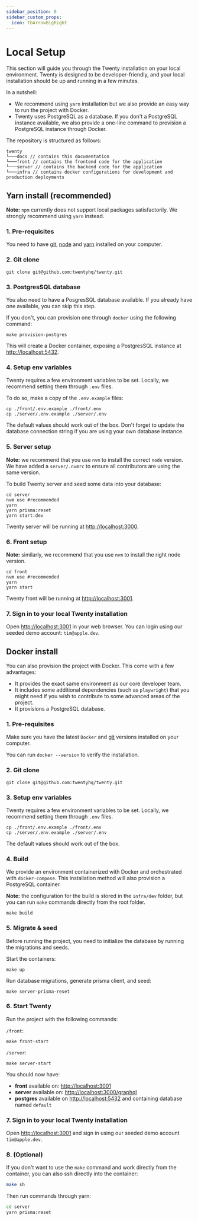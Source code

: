 ```yaml
---
sidebar_position: 0
sidebar_custom_props:
  icon: TbArrowBigRight
---
```


# Local Setup

This section will guide you through the Twenty installation on your local environment. 
Twenty is designed to be developer-friendly, and your local installation should be up and running in a few minutes.

In a nutshell:
- We recommend using `yarn` installation but we also provide an easy way to run the project with Docker.
- Twenty uses PostgreSQL as a database. If you don't a PostgreSQL instance available, we also provide a one-line command to provision a PostgreSQL instance through Docker.

The repository is structured as follows:
```
twenty
└───docs // contains this documentation
└───front // contains the frontend code for the application
└───server // contains the backend code for the application
└───infra // contains docker configurations for development and production deployments
```

## Yarn install (recommended)

**Note:** `npm` currently does not support local packages satisfactorily. We strongly recommend using `yarn` instead.

### 1. Pre-requisites

You need to have [git](https://git-scm.com/book/en/v2/Getting-Started-Installing-Git), [node](https://nodejs.org/en/download) and [yarn](https://classic.yarnpkg.com/lang/en/docs/install/) installed on your computer.

### 2. Git clone
```
git clone git@github.com:twentyhq/twenty.git
```


### 3. PostgresSQL database
You also need to have a PosgresSQL database available. If you already have one available, you can skip this step.

If you don't, you can provision one through `docker` using the following command:

```
make provision-postgres
```

This will create a Docker container, exposing a PostgresSQL instance at [http://localhost:5432](http://localhost:5432).

### 4. Setup env variables

Twenty requires a few environment variables to be set. Locally, we recommend setting them through `.env` files.

To do so, make a copy of the `.env.example` files:
```
cp ./front/.env.example ./front/.env
cp ./server/.env.example ./server/.env
```

The default values should work out of the box. Don't forget to update the database connection string if you are using your own database instance.

### 5. Server setup

**Note:** we recommend that you use `nvm` to install the correct `node` version. We have added a `server/.nvmrc` to ensure all contributors are using the same version.

To build Twenty server and seed some data into your database:
```
cd server
nvm use #recommended 
yarn
yarn prisma:reset
yarn start:dev
```

Twenty server will be running at [http://localhost:3000](http://localhost:3000).

### 6. Front setup

**Note:** similarly, we recommend that you use `nvm` to install the right node version.

```
cd front
nvm use #recommended 
yarn
yarn start
```

Twenty front will be running at [http://localhost:3001](http://localhost:3001).

### 7. Sign in to your local Twenty installation

Open [http://localhost:3001](http://localhost:3001) in your web browser. You can login using our seeded demo account: `tim@apple.dev`.

## Docker install

You can also provision the project with Docker. This come with a few advantages:
- It provides the exact same environment as our core developer team.
- It includes some additional dependencies (such as `playwright`) that you might need if you wish to contribute to some advanced areas of the project.
- It provisions a PostgreSQL database.

### 1. Pre-requisites

Make sure you have the latest `Docker` and [git](https://git-scm.com/book/en/v2/Getting-Started-Installing-Git) versions installed on your computer.

You can run `docker --version` to verify the installation.

### 2. Git clone
```
git clone git@github.com:twentyhq/twenty.git
```

### 3. Setup env variables

Twenty requires a few environment variables to be set. Locally, we recommend setting them through `.env` files.
```
cp ./front/.env.example ./front/.env
cp ./server/.env.example ./server/.env 
```
The default values should work out of the box.

### 4. Build

We provide an environment containerized with Docker and orchestrated with `docker-compose`.
This installation method will also provision a PostgreSQL container.

**Note:** the configuration for the build is stored in the `infra/dev` folder, but you can run `make` commands directly from the root folder.

```
make build
```

### 5. Migrate & seed

Before running the project, you need to initialize the database by running the migrations and seeds.

Start the containers:
```
make up
```

Run database migrations, generate prisma client, and seed:
```
make server-prisma-reset
```

### 6. Start Twenty

Run the project with the following commands:

`/front`:
```
make front-start
```

`/server`:
```
make server-start
```

You should now have:
- **front** available on: [http://localhost:3001](http://localhost:3001)
- **server** available on: [http://localhost:3000/graphql](http://localhost:3000/graphql)
- **postgres** available on [http://localhost:5432](http://localhost:5432) and containing database named `default`

### 7. Sign in to your local Twenty installation

Open [http://localhost:3001](http://localhost:3001) and sign in using our seeded demo account `tim@apple.dev`.

### 8. (Optional)

If you don't want to use the `make` command and work directly from the container, you can also ssh directly into the container:

```bash
make sh
```
Then run commands through yarn:
```bash
cd server
yarn prisma:reset
```